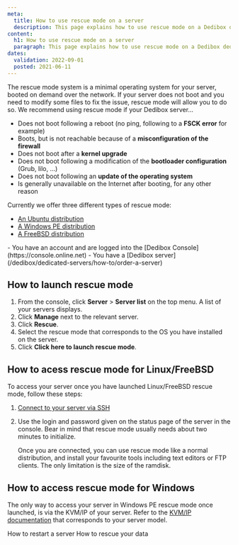 ```yaml
---
meta:
  title: How to use rescue mode on a server 
  description: This page explains how to use rescue mode on a Dedibox dedicated server
content:
  h1: How to use rescue mode on a server 
  paragraph: This page explains how to use rescue mode on a Dedibox dedicated server
dates:
  validation: 2022-09-01
  posted: 2021-06-11
---
```


The rescue mode system is a minimal operating system for your server, booted on demand over the network. If your server does not boot and you need to modify some files to fix the issue, rescue mode will allow you to do so. We recommend using rescue mode if your Dedibox server...

  - Does not boot following a reboot (no ping, following to a **FSCK error** for example)
  - Boots, but is not reachable because of a **misconfiguration of the firewall**
  - Does not boot after a **kernel upgrade**
  - Does not boot following a modification of the **bootloader configuration** (Grub, lilo, …)
  - Does not boot following an **update of the operating system**
  - Is generally unavailable on the Internet after booting, for any other reason

Currently we offer three different types of rescue mode:

  - [An Ubuntu distribution](https://www.ubuntu.com/)
  - [A Windows PE distribution](https://technet.microsoft.com/en-us/library/cc766093(v=ws.10).aspx)
  - [A FreeBSD distribution](https://freebsd.org/)

<Message type="requirement">
  - You have an account and are logged into the [Dedibox Console](https://console.online.net)
  - You have a [Dedibox server](/dedibox/dedicated-servers/how-to/order-a-server)
</Message>

## How to launch rescue mode

1. From the console, click **Server** > **Server list** on the top menu. A list of your servers displays.
2. Click **Manage** next to the relevant server.
3. Click **Rescue**.
    <Lightbox src="scaleway-rescue.webp" alt="" />
4. Select the rescue mode that corresponds to the OS you have installed on the server.
5. Click **Click here to launch rescue mode**.

## How to acess rescue mode for Linux/FreeBSD 

To access your server once you have launched Linux/FreeBSD rescue mode, follow these steps:

1. [Connect to your server via SSH](/dedibox/dedicated-servers/how-to/connect-to-server/#how-to-connect-via-ssh)
2. Use the login and password given on the status page of the server in the console. Bear in mind that rescue mode usually needs about two minutes to initialize.

    Once you are connected, you can use rescue mode like a normal distribution, and install your favourite tools including text editors or FTP clients. The only limitation is the size of the ramdisk.

## How to access rescue mode for Windows

The only way to access your server in Windows PE rescue mode once launched, is via the KVM/IP of your server. Refer to the [KVM/IP documentation](/dedibox/kvm-over-ip/quickstart/) that corresponds to your server model.


<Navigation title="See Also">
  <PreviousButton to="/dedibox/dedicated-servers/how-to/restart-server/">How to restart a server</PreviousButton>
  <NextButton to="/dedibox/dedicated-servers/how-to/rescue-your-data/">How to rescue your data</NextButton>
</Navigation>
